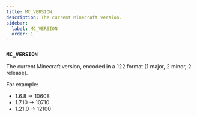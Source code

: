 ```yaml
---
title: MC_VERSION
description: The current Minecraft version.
sidebar:
  label: MC_VERSION
  order: 1
---
```


### `MC_VERSION`

The current Minecraft version, encoded in a 122 format (1 major, 2 minor, 2 release).

For example:
- 1.6.8 -> 10608
- 1.7.10 -> 10710
- 1.21.0 -> 12100
